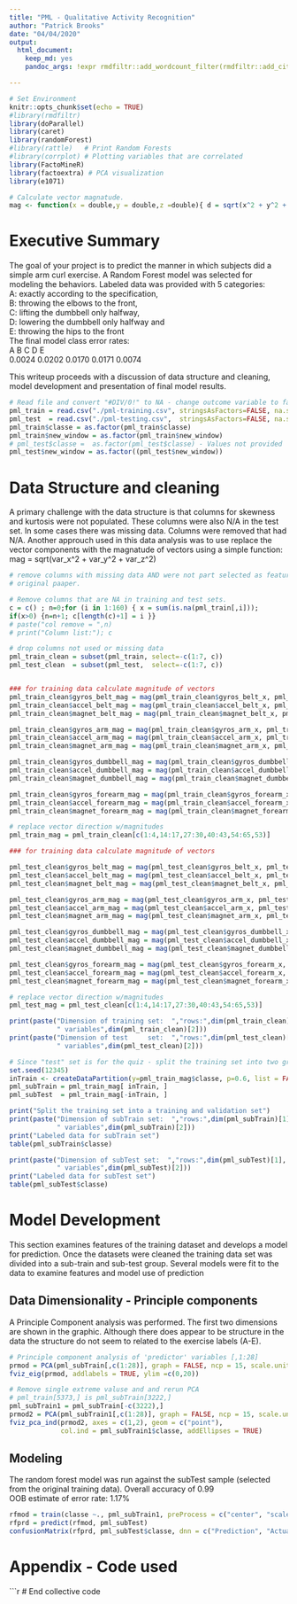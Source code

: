 ```yaml
---
title: "PML - Qualitative Activity Recognition"
author: "Patrick Brooks"
date: "04/04/2020"
output: 
  html_document: 
    keep_md: yes
    pandoc_args: !expr rmdfiltr::add_wordcount_filter(rmdfiltr::add_citeproc_filter(args = NULL))

---
```


```r
# Set Environment 
knitr::opts_chunk$set(echo = TRUE)
#library(rmdfiltr)
library(doParallel)
library(caret)
library(randomForest)
#library(rattle)   # Print Random Forests
#library(corrplot) # Plotting variables that are correlated
library(FactoMineR)
library(factoextra) # PCA visualization
library(e1071)

# Calculate vector magnatude. 
mag <- function(x = double,y = double,z =double){ d = sqrt(x^2 + y^2 + z^2); d}

```
<!---- COMMENT  --->
# Executive Summary
The goal of your project is to predict the manner in which subjects did a simple arm curl exercise.
A Random Forest model was selected for modeling the behaviors.
Labeled data was provided with 5 categories:  
A: exactly according to the specification,  
B: throwing the elbows to the front,  
C: lifting the dumbbell only halfway,  
D: lowering the dumbbell only halfway and  
E: throwing the hips to the front   
The final model class error rates:  
   A      B      C      D      E    
0.0024 0.0202 0.0170 0.0171 0.0074 

This writeup proceeds with a discussion of data structure and cleaning, model development and presentation of final model results.


```r
# Read file and convert "#DIV/0!" to NA - change outcome variable to factor
pml_train = read.csv("./pml-training.csv", stringsAsFactors=FALSE, na.strings = c("NA", "#DIV/0!")) # Read file
pml_test  = read.csv("./pml-testing.csv",  stringsAsFactors=FALSE, na.strings = c("NA", "#DIV/0!")) # Read file
pml_train$classe = as.factor(pml_train$classe)
pml_train$new_window = as.factor(pml_train$new_window)
# pml_test$classe =  as.factor(pml_test$classe) - Values not provided
pml_test$new_window = as.factor((pml_test$new_window))

```

# Data Structure and cleaning
A primary challenge with the data structure is that columns for skewness and kurtosis were not populated.  These columns were also N/A in the test set.  In some cases there was missing data.  Columns were removed that had N/A.
Another approuch used in this data analysis was to use replace the vector components with the magnatude of vectors using a simple function: 
mag = sqrt(var_x^2 + var_y^2 + var_z^2)

```r

# remove columns with missing data AND were not part selected as features.  Not mentioned as a festure in
# original paaper.

# Remove columns that are NA in training and test sets.
c = c() ; n=0;for (i in 1:160) { x = sum(is.na(pml_train[,i])); 
if(x>0) {n=n+1; c[length(c)+1] = i }}
# paste("col remove = ",n) 
# print("Column list:"); c

# drop columns not used or missing data
pml_train_clean = subset(pml_train, select=-c(1:7, c))
pml_test_clean  = subset(pml_test,  select=-c(1:7, c))


### for training data calculate magnitude of vectors
pml_train_clean$gyros_belt_mag = mag(pml_train_clean$gyros_belt_x, pml_train_clean$gyros_belt_y, pml_train_clean$gyros_belt_z)
pml_train_clean$accel_belt_mag = mag(pml_train_clean$accel_belt_x, pml_train_clean$accel_belt_y, pml_train_clean$accel_belt_z)
pml_train_clean$magnet_belt_mag = mag(pml_train_clean$magnet_belt_x, pml_train_clean$magnet_belt_y, pml_train_clean$magnet_belt_z)

pml_train_clean$gyros_arm_mag = mag(pml_train_clean$gyros_arm_x, pml_train_clean$gyros_arm_y, pml_train_clean$gyros_arm_z)
pml_train_clean$accel_arm_mag = mag(pml_train_clean$accel_arm_x, pml_train_clean$accel_arm_y, pml_train_clean$accel_arm_z)
pml_train_clean$magnet_arm_mag = mag(pml_train_clean$magnet_arm_x, pml_train_clean$magnet_arm_y, pml_train_clean$magnet_arm_z)

pml_train_clean$gyros_dumbbell_mag = mag(pml_train_clean$gyros_dumbbell_x, pml_train_clean$gyros_dumbbell_y, pml_train_clean$gyros_dumbbell_z)
pml_train_clean$accel_dumbbell_mag = mag(pml_train_clean$accel_dumbbell_x, pml_train_clean$accel_dumbbell_y, pml_train_clean$accel_dumbbell_z)
pml_train_clean$magnet_dumbbell_mag = mag(pml_train_clean$magnet_dumbbell_x, pml_train_clean$magnet_dumbbell_y, pml_train_clean$magnet_dumbbell_z)

pml_train_clean$gyros_forearm_mag = mag(pml_train_clean$gyros_forearm_x, pml_train_clean$gyros_forearm_y, pml_train_clean$gyros_forearm_z)
pml_train_clean$accel_forearm_mag = mag(pml_train_clean$accel_forearm_x, pml_train_clean$accel_forearm_y, pml_train_clean$accel_forearm_z)
pml_train_clean$magnet_forearm_mag = mag(pml_train_clean$magnet_forearm_x, pml_train_clean$magnet_forearm_y, pml_train_clean$magnet_forearm_z)

# replace vector direction w/magnitudes
pml_train_mag = pml_train_clean[c(1:4,14:17,27:30,40:43,54:65,53)]

### for training data calculate magnitude of vectors

pml_test_clean$gyros_belt_mag = mag(pml_test_clean$gyros_belt_x, pml_test_clean$gyros_belt_y, pml_test_clean$gyros_belt_z)
pml_test_clean$accel_belt_mag = mag(pml_test_clean$accel_belt_x, pml_test_clean$accel_belt_y, pml_test_clean$accel_belt_z)
pml_test_clean$magnet_belt_mag = mag(pml_test_clean$magnet_belt_x, pml_test_clean$magnet_belt_y, pml_test_clean$magnet_belt_z)

pml_test_clean$gyros_arm_mag = mag(pml_test_clean$gyros_arm_x, pml_test_clean$gyros_arm_y, pml_test_clean$gyros_arm_z)
pml_test_clean$accel_arm_mag = mag(pml_test_clean$accel_arm_x, pml_test_clean$accel_arm_y, pml_test_clean$accel_arm_z)
pml_test_clean$magnet_arm_mag = mag(pml_test_clean$magnet_arm_x, pml_test_clean$magnet_arm_y, pml_test_clean$magnet_arm_z)

pml_test_clean$gyros_dumbbell_mag = mag(pml_test_clean$gyros_dumbbell_x, pml_test_clean$gyros_dumbbell_y, pml_test_clean$gyros_dumbbell_z)
pml_test_clean$accel_dumbbell_mag = mag(pml_test_clean$accel_dumbbell_x, pml_test_clean$accel_dumbbell_y, pml_test_clean$accel_dumbbell_z)
pml_test_clean$magnet_dumbbell_mag = mag(pml_test_clean$magnet_dumbbell_x, pml_test_clean$magnet_dumbbell_y, pml_test_clean$magnet_dumbbell_z)

pml_test_clean$gyros_forearm_mag = mag(pml_test_clean$gyros_forearm_x, pml_test_clean$gyros_forearm_y, pml_test_clean$gyros_forearm_z)
pml_test_clean$accel_forearm_mag = mag(pml_test_clean$accel_forearm_x, pml_test_clean$accel_forearm_y, pml_test_clean$accel_forearm_z)
pml_test_clean$magnet_forearm_mag = mag(pml_test_clean$magnet_forearm_x, pml_test_clean$magnet_forearm_y, pml_test_clean$magnet_forearm_z)

# replace vector direction w/magnitudes
pml_test_mag = pml_test_clean[c(1:4,14:17,27:30,40:43,54:65,53)]

print(paste("Dimension of training set:  ","rows:",dim(pml_train_clean)[1], 
            " variables",dim(pml_train_clean)[2]))
print(paste("Dimension of test     set:  ","rows:",dim(pml_test_clean)[1], 
            " variables",dim(pml_test_clean)[2]))

# Since "test" set is for the quiz - split the training set into two groups train & subtest
set.seed(12345)
inTrain <- createDataPartition(y=pml_train_mag$classe, p=0.6, list = FALSE)
pml_subTrain = pml_train_mag[ inTrain, ]
pml_subTest  = pml_train_mag[-inTrain, ]

print("Split the training set into a training and validation set")
print(paste("Dimension of subTrain set:  ","rows:",dim(pml_subTrain)[1], 
            " variables",dim(pml_subTrain)[2]))
print("Labeled data for subTrain set")
table(pml_subTrain$classe)

print(paste("Dimension of subTest set:  ","rows:",dim(pml_subTest)[1], 
            " variables",dim(pml_subTest)[2]))
print("Labeled data for subTest set")
table(pml_subTest$classe)

```

# Model Development
This section examines features of the training dataset and develops a model for prediction.
Once the datasets were cleaned the training data set was divided into a sub-train and sub-test group.
Several models were fit to the data to examine features and model use of prediction

## Data Dimensionality - Principle components

A Principle Component analysis was performed. The first two dimensions are shown in the graphic.  Although there does appear to be structure in the data the structure do not seem to related to the exercise labels (A-E).

```r
# Principle component analysis of 'predictor' variables [,1:28]
prmod = PCA(pml_subTrain[,c(1:28)], graph = FALSE, ncp = 15, scale.unit = TRUE)
fviz_eig(prmod, addlabels = TRUE, ylim =c(0,20))

# Remove single extreme valuse and and rerun PCA
# pml_train[5373,] is pml_subTrain[3222,]
pml_subTrain1 = pml_subTrain[-c(3222),]
prmod2 = PCA(pml_subTrain1[,c(1:28)], graph = FALSE, ncp = 15, scale.unit = TRUE)
fviz_pca_ind(prmod2, axes = c(1,2), geom = c("point"), 
             col.ind = pml_subTrain1$classe, addEllipses = TRUE)

```

## Modeling
The random forest model was run against the subTest sample (selected from the original training data).  Overall accuracy of 0.99  
OOB estimate of  error rate: 1.17%

```r
rfmod = train(classe ~., pml_subTrain1, preProcess = c("center", "scale"), method = "rf")
rfprd = predict(rfmod, pml_subTest)
confusionMatrix(rfprd, pml_subTest$classe, dnn = c("Prediction", "Actual Response"))

```

# Appendix - Code used
```r

# End collective code
